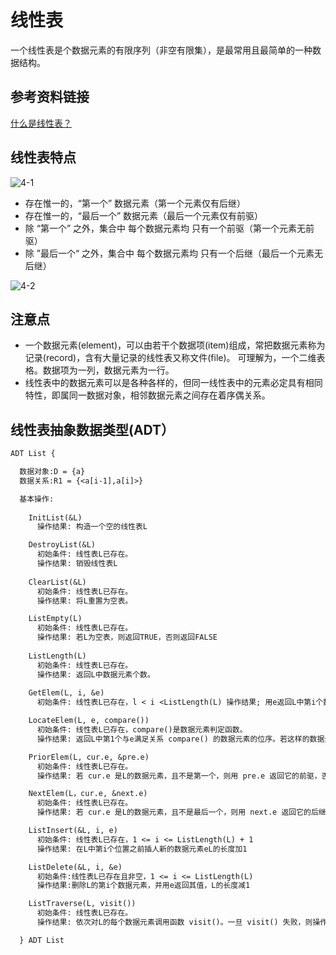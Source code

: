 # 线性表

一个线性表是个数据元素的<t bg1>有限序列</t>（非空有限集），是最常用且<t c2>最简单的一种数据结构</t>。

## 参考资料链接

[什么是线性表？](http://data.biancheng.net/view/295.html)

## 线性表特点

![4-1](./images/4-1.gif)

- 存在惟一的，“第一个” 数据元素<t c2>（第一个元素仅有后继）</t>
- 存在惟一的，“最后一个” 数据元素<t c2>（最后一个元素仅有前驱）</t>
- 除 “第一个” 之外，集合中 每个数据元素均 只有一个前驱<t c2>（第一个元素无前驱）</t>
- 除 ”最后一个“ 之外，集合中 每个数据元素均 只有一个后继<t c2>（最后一个元素无后继）</t>

![4-2](./images/4-2.png)

## 注意点

- 一个数据元素(element)，可以由若干个数据项(item)组成，常把数据元素称为记录(record)，含有大量记录的线性表又称文件(file)。 可理解为，一个二维表格。数据项为一列，数据元素为一行。
- 线性表中的数据元素可以是各种各样的，但同一线性表中的元素必定具有相同特性，即属同一数据对象，相邻数据元素之间存在着序偶关系。

## 线性表抽象数据类型(ADT）

```txt
ADT List {

  数据对象:D = {a}
  数据关系:R1 = {<a[i-1],a[i]>}

  基本操作:
  
    InitList(&L)
      操作结果: 构造一个空的线性表L

    DestroyList(&L)
      初始条件: 线性表L已存在。
      操作结果: 销毁线性表L
      
    ClearList(&L)
      初始条件: 线性表L已存在。
      操作结果: 将L重置为空表。

    ListEmpty(L)
      初始条件: 线性表L已存在。
      操作结果: 若L为空表，则返回TRUE，否则返回FALSE
    
    ListLength(L)
      初始条件: 线性表L已存在。
      操作结果: 返回L中数据元素个数。
      
    GetElem(L, i, &e)
      初始条件: 线性表L已存在，l < i <ListLength(L) 操作结果; 用e返回L中第i个数据元素的值。

    LocateElem(L, e, compare())
      初始条件: 线性表L已存在，compare()是数据元素判定函数。
      操作结果: 返回L中第1个与e满足关系 compare() 的数据元素的位序。若这样的数据元素不存在，则返回值为0。

    PriorElem(L, cur.e, &pre.e)
      初始条件: 线性表L已存在。
      操作结果: 若 cur.e 是L的数据元素，且不是第一个，则用 pre.e 返回它的前驱，否则操作失败，pre.e 无定义。

    NextElem(L，cur.e, &next.e)
      初始条件: 线性表L已存在。
      操作结果: 若 cur.e 是L的数据元素，且不是最后一个，则用 next.e 返回它的后继，否则操作失败，next.e 无定义。

    ListInsert(&L, i, e)
      初始条件: 线性表L已存在，1 <= i <= ListLength(L) + 1
      操作结果: 在L中第i个位置之前插人新的数据元素eL的长度加1

    ListDelete(&L, i, &e)
      初始条件:线性表L已存在且非空，1 <= i <= ListLength(L)
      操作结果:删除L的第i个数据元素，并用e返回其值，L的长度减1

    ListTraverse(L, visit())
      初始条件: 线性表L已存在。
      操作结果: 依次对L的每个数据元素调用函数 visit()。一旦 visit() 失败，则操作失败。

  } ADT List

```
